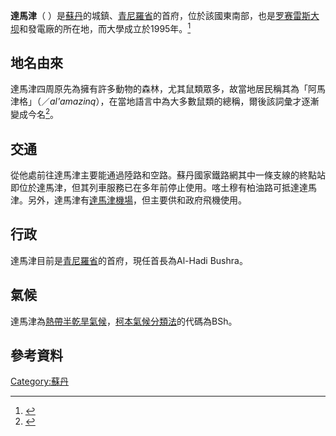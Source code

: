 {{Infobox settlement
<!--See the Table at Infobox Settlement for all fields and descriptions of usage-->
<!-- Basic info  ---------------->
|official_name          =  達馬津
|other_name             =
|native_name            =  {{rtl-lang|ar|الدمازين}}／''Ad Damazīn''<!-- for cities whose native name is not in English -->
|nickname               = 
|settlement_type        = <!--For Town or Village (Leave blank for the default City)-->
|motto                  =
<!-- images and maps  ----------->
|image_skyline          = 
|imagesize              = 
|image_caption          = 
|image_flag             = 
|flag_size              =
|image_seal             = 
|seal_size              =
|image_shield           = 
|shield_size            =
|image_blank_emblem     =
|blank_emblem_type      =
|blank_emblem_size      =
|image_map              = 
|mapsize                = 
|map_caption            = 
|image_map1             = 
|mapsize1               = 
|map_caption1           = 
|image_dot_map          =
|dot_mapsize            =
|dot_map_caption        =
|dot_x =  |dot_y =
|pushpin_map            = Sudan<!-- the name of a location map as per http://en.wikipedia.org/wiki/Template:Location_map -->
|pushpin_label_position =top
|pushpin_map_caption    =達馬津在[[蘇丹|蘇丹]]的位置
<!-- Location ------------------>
|subdivision_type       = [[世界政區索引|國家]]
|subdivision_name       = {{SUD}}
|subdivision_type1      = 省份
|subdivision_name1      = [[青尼羅省|青尼羅省]]
|subdivision_type2      = 
|subdivision_name2      = 
|subdivision_type3      = 
|subdivision_name3      = 
|subdivision_type4      = 
|subdivision_name4      =
<!-- Politics ----------------->
|government_footnotes   =
|government_type        =
|leader_title           =
|leader_name            =
|leader_title1          =  <!-- for places with, say, both a mayor and a city manager -->
|leader_name1           =
|leader_title2          =
|leader_name2           =
|leader_title3          =
|leader_name3           =
|leader_title4          =
|leader_name4           =
|established_title      =  <!-- Settled -->
|established_date       = 
|established_title2     =  <!-- Incorporated (town) -->
|established_date2      = 
|established_title3     =  <!-- Incorporated (city) -->
|established_date3      =
<!-- Area    --------------------->
|area_magnitude         = 
|unit_pref                =Imperial <!--Enter: Imperial, if Imperial (metric) is desired-->
|area_footnotes           =
|area_total_km2           = <!-- ALL fields dealing with a measurements are subject to automatic unit conversion-->
|area_land_km2            = <!--See table @ Template:Infobox Settlement for details on automatic unit conversion-->
|area_water_km2           =
|area_total_sq_mi         =
|area_land_sq_mi          =
|area_water_sq_mi         =
|area_water_percent       =
|area_urban_km2           =
|area_urban_sq_mi         =
|area_metro_km2           =
|area_metro_sq_mi         =
|area_blank1_title        =
|area_blank1_km2          =
|area_blank1_sq_mi        =
<!-- Population   ----------------------->
|population_as_of               =2006
|population_footnotes           =
|population_note                =
|population_total               =212,712
|population_density_km2         =
|population_density_sq_mi       =
|population_metro               =
|population_density_metro_km2   =
|population_density_metro_sq_mi =
|population_urban               =
|population_density_urban_km2   =
|population_density_urban_sq_mi =
|population_blank1_title        =Ethnicities
|population_blank1              =
|population_blank2_title        =Religions
|population_blank2              =
|population_density_blank1_km2 =   
|population_density_blank1_sq_mi =
<!-- General information  --------------->
|timezone               = 
|utc_offset             = 
|timezone_DST           = 
|utc_offset_DST         = 
|coordinates            = {{coord|11|46|N|34|21|E|region:SD|display=inline}}
|elevation_footnotes    =  <!--for references: use <ref> </ref> tags-->
|elevation_m            = 
|elevation_ft           =
<!-- Area/postal codes & others -------->
|postal_code_type       =  <!-- enter ZIP code, Postcode, Post code, Postal code... -->
|postal_code            =
|area_code              =
|blank_name             =
|blank_info             =
|blank1_name            =
|blank1_info            =
|website                = 
|footnotes              = 
}} 
'''達馬津'''（{{lang-ar|الدمازين}} ''{{transl|ar|DIN|Ad Damazīn}}''）是[[蘇丹|蘇丹]]的城鎮、[[青尼羅省|青尼羅省]]的首府，位於該國東南部，也是[[罗赛雷斯大坝|罗赛雷斯大坝]]和發電廠的所在地，而大學成立於1995年。<ref>{{cite web
 |url        = http://uobn.edu.sd/index.php/en/
 |title        = University of Blue Nile
 |website        = uobn.edu.sd
 |accessdate        = 2019-07-11
 |archive-date        = 2021-01-16
 |archive-url        = https://web.archive.org/web/20210116152848/http://uobn.edu.sd/index.php/en/
 |dead-url        = yes
 }}</ref>

== 地名由來 ==
達馬津四周原先為擁有許多動物的森林，尤其鼠類眾多，故當地居民稱其為「阿馬津格」（{{rtl-lang|ar|الأمازينق}}／''al'amazinq''），在當地語言中為大多數鼠類的總稱，爾後該詞彙才逐漸變成今名<ref name="roya-resala.blogspot.nl">{{Cite web |url=http://roya-resala.blogspot.nl/2009/12/blog-post_3065.html |title=رؤيا ورسالة: سد الروصيرص منح البلاد مدينة ساحرة اسمها "الدمازين"<!-- عنوان مولد بالبوت --> |access-date=2019-07-11 |archive-url=https://web.archive.org/web/20170225143027/http://roya-resala.blogspot.nl/2009/12/blog-post_3065.html |archive-date=2017-02-25 |dead-url=no }}</ref>。

== 交通 ==
從他處前往達馬津主要能通過陸路和空路。蘇丹國家鐵路網其中一條支線的終點站即位於達馬津，但其列車服務已在多年前停止使用。喀土穆有柏油路可抵達達馬津。另外，達馬津有[[達馬津機場|達馬津機場]]，但主要供{{tsl|en|United Nations Mission in Sudan|聯合國蘇丹特派團}}和政府飛機使用。

== 行政 ==
達馬津目前是[[青尼羅省|青尼羅省]]的首府，現任首長為Al-Hadi Bushra。

== 氣候 ==
達馬津為[[半乾旱氣候|熱帶半乾旱氣候]]，[[柯本氣候分類法|柯本氣候分類法]]的代碼為BSh。
<div style="width:82%">
{{Weather box
|location = Ad-Damazin (1961–1990)
|single line = Yes
|metric first = Yes
|Jan record high C = 41.1
|Feb record high C = 44.3
|Mar record high C = 44.5
|Apr record high C = 45.5
|May record high C = 47.0
|Jun record high C = 42.0
|Jul record high C = 39.0
|Aug record high C = 37.0
|Sep record high C = 38.1
|Oct record high C = 40.0
|Nov record high C = 41.0
|Dec record high C = 41.5
|year record high C = 47.0
|Jan high C = 35.2
|Feb high C = 37.1
|Mar high C = 39.5
|Apr high C = 40.5
|May high C = 38.5
|Jun high C = 35.2
|Jul high C = 31.8
|Aug high C = 31.1
|Sep high C = 32.5
|Oct high C = 35.2
|Nov high C = 36.9
|Dec high C = 35.7
|year high C = 35.8
|Jan mean C = 26.0
|Feb mean C = 27.7
|Mar mean C = 30.7
|Apr mean C = 32.2
|May mean C = 31.7
|Jun mean C = 29.1
|Jul mean C = 26.7
|Aug mean C = 26.1
|Sep mean C = 26.7
|Oct mean C = 28.2
|Nov mean C = 27.9
|Dec mean C = 26.3
|year mean C = 28.3
|Jan low C = 16.8
|Feb low C = 18.4
|Mar low C = 21.9
|Apr low C = 23.9
|May low C = 24.8
|Jun low C = 22.9
|Jul low C = 21.5
|Aug low C = 21.2
|Sep low C = 21.0
|Oct low C = 21.2
|Nov low C = 19.0
|Dec low C = 17.0
|year low C = 20.8
|Jan record low C = 8.5
|Feb record low C = 10.4
|Mar record low C = 13.4
|Apr record low C = 16.3
|May record low C = 18.0
|Jun record low C = 17.5
|Jul record low C = 15.9
|Aug record low C = 17.5
|Sep record low C = 17.5
|Oct record low C = 14.3
|Nov record low C = 12.0
|Dec record low C = 8.7
|year record low C = 8.5
|precipitation colour = green
|Jan precipitation mm = 0.0
|Feb precipitation mm = 0.1	
|Mar precipitation mm = 2.8	
|Apr precipitation mm = 12.9
|May precipitation mm = 40.2
|Jun precipitation mm = 114.4
|Jul precipitation mm = 189.2
|Aug precipitation mm = 171.8
|Sep precipitation mm = 133.6
|Oct precipitation mm = 45.7
|Nov precipitation mm = 2.1
|Dec precipitation mm = 0.1
|year precipitation mm = 712.9
|Jan humidity = 29
|Feb humidity = 23
|Mar humidity = 21
|Apr humidity = 24
|May humidity = 43
|Jun humidity = 59
|Jul humidity = 72
|Aug humidity = 79
|Sep humidity = 76
|Oct humidity = 67
|Nov humidity = 38
|Dec humidity = 32
|year humidity = 46.9
|unit precipitation days = 0.1 mm
|Jan precipitation days = 0.0
|Feb precipitation days = 0.1
|Mar precipitation days = 0.3
|Apr precipitation days = 1.4
|May precipitation days = 6.0
|Jun precipitation days = 12.3
|Jul precipitation days = 16.1
|Aug precipitation days = 16.9
|Sep precipitation days = 12.4
|Oct precipitation days = 4.7
|Nov precipitation days = 0.5
|Dec precipitation days = 0.0
|year precipitation days = 70.7
|Jan sun = 303.8
|Feb sun = 280.0
|Mar sun = 294.5
|Apr sun = 288.0
|May sun = 257.3
|Jun sun = 201.0
|Jul sun = 170.5
|Aug sun = 182.9
|Sep sun = 204.0
|Oct sun = 251.1
|Nov sun = 279.0
|Dec sun = 294.5
|year sun = 3006.6
|Jan percentsun = 85
|Feb percentsun = 85
|Mar percentsun = 79
|Apr percentsun = 78
|May percentsun = 66
|Jun percentsun = 53
|Jul percentsun = 44
|Aug percentsun = 45
|Sep percentsun = 56
|Oct percentsun = 68
|Nov percentsun = 83
|Dec percentsun = 83
|year percentsun = 69
|source 1 = NOAA<ref name= NOAA>{{cite web
| url = ftp://ftp.atdd.noaa.gov/pub/GCOS/WMO-Normals/RA-I/SU/62805.TXT
| title = Damazin Climate Normals 1961–1990
| publisher = [[National_Oceanic_and_Atmospheric_Administration|National Oceanic and Atmospheric Administration]]
| accessdate = January 17, 2016}}</ref>
}}
</div>
==參考資料==
{{reflist}}

{{coord|11|46|00|N| 34|21|00|E|display=title}}

[[Category:蘇丹|Category:蘇丹]]
